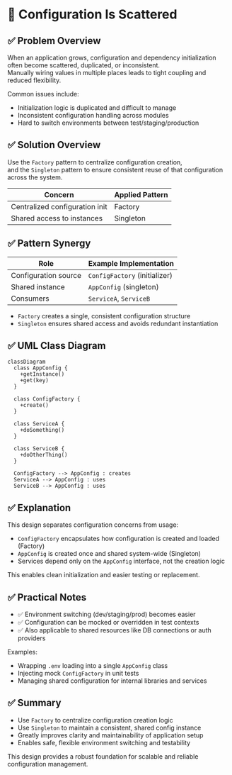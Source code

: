 # 🧪️ Configuration Is Scattered

## ✅ Problem Overview

When an application grows, configuration and dependency initialization often become scattered, duplicated, or inconsistent.  
Manually wiring values in multiple places leads to tight coupling and reduced flexibility.

Common issues include:

- Initialization logic is duplicated and difficult to manage
- Inconsistent configuration handling across modules
- Hard to switch environments between test/staging/production

## ✅ Solution Overview

Use the `Factory` pattern to centralize configuration creation,  
and the `Singleton` pattern to ensure consistent reuse of that configuration across the system.

| Concern                        | Applied Pattern |
| ------------------------------ | --------------- |
| Centralized configuration init | Factory         |
| Shared access to instances     | Singleton       |

## ✅ Pattern Synergy

| Role                 | Example Implementation        |
| -------------------- | ----------------------------- |
| Configuration source | `ConfigFactory` (initializer) |
| Shared instance      | `AppConfig` (singleton)       |
| Consumers            | `ServiceA`, `ServiceB`        |

- `Factory` creates a single, consistent configuration structure
- `Singleton` ensures shared access and avoids redundant instantiation

## ✅ UML Class Diagram

```mermaid
classDiagram
  class AppConfig {
    +getInstance()
    +get(key)
  }

  class ConfigFactory {
    +create()
  }

  class ServiceA {
    +doSomething()
  }

  class ServiceB {
    +doOtherThing()
  }

  ConfigFactory --> AppConfig : creates
  ServiceA --> AppConfig : uses
  ServiceB --> AppConfig : uses
```

## ✅ Explanation

This design separates configuration concerns from usage:

- `ConfigFactory` encapsulates how configuration is created and loaded (Factory)
- `AppConfig` is created once and shared system-wide (Singleton)
- Services depend only on the `AppConfig` interface, not the creation logic

This enables clean initialization and easier testing or replacement.

## ✅ Practical Notes

- ✅ Environment switching (dev/staging/prod) becomes easier
- ✅ Configuration can be mocked or overridden in test contexts
- ✅ Also applicable to shared resources like DB connections or auth providers

Examples:

- Wrapping `.env` loading into a single `AppConfig` class
- Injecting mock `ConfigFactory` in unit tests
- Managing shared configuration for internal libraries and services

## ✅ Summary

- Use `Factory` to centralize configuration creation logic
- Use `Singleton` to maintain a consistent, shared config instance
- Greatly improves clarity and maintainability of application setup
- Enables safe, flexible environment switching and testability

This design provides a robust foundation for scalable and reliable configuration management.
